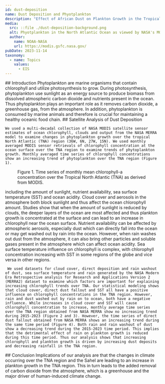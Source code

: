 ---
id: dust-deposition
name: Dust Deposition and Phyotplankton
description: "Effect of African Dust on Plankton Growth in the Tropical North Atlantic Region"
media:
  src: ::file ./dust-deposition-background.png
  alt: Phyotplankton in the North Atlantic Ocean as viewed by NASA's MODIS sensor.
  author: 
    name: NOAA-NASA
    url: https://modis.gsfc.nasa.gov/
pubDate: 2023-11-14
taxonomy:
  - name: Topics
    values:
      - EIS
---

<Block>
  <Prose>
    ## Introduction
    Phytoplankton are marine organisms that contain chlorophyll and utilize photosynthesis to grow. During photosynthesis, phytoplankton use sunlight as an energy source to produce biomass from dissolved atmospheric carbon dioxide and nutrients present in the ocean. Thus phytoplankton plays an important role as it removes carbon dioxide, a greenhouse gas, from the atmosphere. In addition, phytoplankton is consumed by marine animals and therefore is crucial for maintaining a healthy oceanic food chain. 
  
  </Prose>
</Block>

<Block>
  <Prose>
    ## Satellite Analysis of Dust Deposition

    We used a multi-decadal collection of NASA MODIS satellite sensor estimates of ocean chlorophyll, clouds and output from the NASA MERRA model to examine changes in phytoplankton growth over the tropical North Atlantic (TNA) region (36W, 6N, 27W, 15N). We used monthly averaged MODIS sensor retrievals of chlorophyll concentration at the ocean surface over the TNA region to examine trends of phytoplankton growth. Monthly averaged time series of chlorophyll concentrations show an increasing trend of phytoplankton over the TNA region (Figure 1).
    
  </Prose>
</Block>


<Block type="wide">
  <Figure>
    <Chart
      dataPath={new URL('./dust-deposition-tna.csv', import.meta.url).href}
      dateFormat="%m/%d/%Y"
      idKey='Source'
      xKey='Date'
      yKey='Chlorophyll'
      yAxisLabel='Chlorophyll-a concentration (mg/m^3)'
    />
    <Caption>
      Figure 1. Time series of monthly mean chlorophyll-a concentration over the Tropical North Atlantic (TNA) as derived from MODIS.
    </Caption>
  </Figure>
</Block>

<Block>
  <Prose>
    including the amount of sunlight, nutrient availability, sea surface temperature (SST) and ocean acidity. Cloud cover and aerosols in the atmosphere both block sunlight and thus affect the ocean chlorophyll amount. Studies show that when the amount of sunlight is reduced by clouds, the deeper layers of the ocean are most affected and thus plankton growth is concentrated at the surface and can lead to an increase in chlorophyll near the ocean surface. Nutrient availability can be affected by atmospheric aerosols, especially dust which can directly fall into the ocean or may get washed out by rain into the ocean. However, when rain washes out dust from the atmosphere, it can also bring other particles and soluble gases present in the atmosphere which can affect ocean acidity. Sea surface temperature influence on chlorophyll is complex, with chlorophyll concentration increasing with SST in some regions of the globe and vice versa in other regions.

     We used datasets for cloud cover, direct deposition and rain washout of dust, sea surface temperature and rain generated by the NASA Modern Era Retrospective analysis for Research and Applications Version 2 (MERRA2) dataset to examine which factors are important for explaining increasing chlorophyll trends over TNA. Our statistical modeling shows that cloud cover, direct dust fallout and SST all have a positive influence on chlorophyll concentrations in the TNA region. However, rain and dust washed out by rain on to ocean, both have a negative influence. While increases in cloud cover and SST will cause chlorophyll concentration to increase, monthly average time series over the TNA region obtained from NASA MERRA show no increasing trend during 2015-2023 (Figure 2 and 3). However, the time series of direct dust fallout obtained from NASA MERRA shows an increasing trend during the same time period (Figure 4). Both rain and rain washout of dust show a decreasing trend during the 2015-2023 time period. This implies that the detrimental effect of rain on plankton growth is reduced during this time period. Thus our analysis shows that increasing chlorophyll and plankton growth is driven by increasing dust deposits and decreasing rainfall in the TNA region.

  </Prose>
</Block>

<Block>
  <Prose>
    ## Conclusion
    Implications of our analysis are that the changes in climate occurring over the TNA region and the Sahel are leading to an increase in plankton growth in the TNA region. This in turn leads to the added removal of carbon dioxide from the atmosphere, which is a greenhouse and the major driver of human-induced climate change.
  </Prose>
</Block>